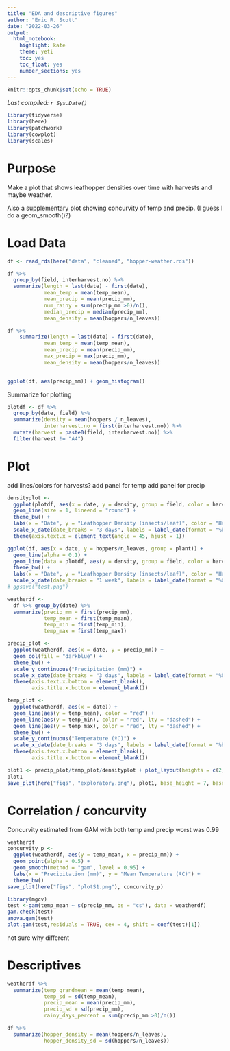 ```yaml
---
title: "EDA and descriptive figures"
author: "Eric R. Scott"
date: "2022-03-26"
output: 
  html_notebook: 
    highlight: kate
    theme: yeti
    toc: yes
    toc_float: yes
    number_sections: yes
---
```


```r
knitr::opts_chunk$set(echo = TRUE)
```

*Last compiled: `r Sys.Date()`*

```r
library(tidyverse)
library(here)
library(patchwork)
library(cowplot)
library(scales)
```

# Purpose

Make a plot that shows leafhopper densities over time with harvests and maybe weather.

Also a supplementary plot showing concurvity of temp and precip. (I guess I do a geom_smooth()?)

# Load Data

```r
df <- read_rds(here("data", "cleaned", "hopper-weather.rds"))
```

```r
df %>% 
  group_by(field, interharvest.no) %>% 
  summarize(length = last(date) - first(date),
            mean_temp = mean(temp_mean),
            mean_precip = mean(precip_mm),
            num_rainy = sum(precip_mm >0)/n(),
            median_precip = median(precip_mm),
            mean_density = mean(hoppers/n_leaves))

df %>% 
    summarize(length = last(date) - first(date),
            mean_temp = mean(temp_mean),
            mean_precip = mean(precip_mm),
            max_precip = max(precip_mm),
            mean_density = mean(hoppers/n_leaves))
  
```
```r
ggplot(df, aes(precip_mm)) + geom_histogram()
```



Summarize for plotting

```r
plotdf <- df %>% 
  group_by(date, field) %>% 
  summarize(density = mean(hoppers / n_leaves),
            interharvest.no = first(interharvest.no)) %>% 
  mutate(harvest = paste0(field, interharvest.no)) %>% 
  filter(harvest != "A4")
```


# Plot

add lines/colors for harvests?
add panel for temp
add panel for precip

```r
densityplot <-
  ggplot(plotdf, aes(x = date, y = density, group = field, color = harvest)) + 
  geom_line(size = 1, lineend = "round") +
  theme_bw() +
  labs(x = "Date", y = "Leafhopper Density (insects/leaf)", color = "Harvest") +
  scale_x_date(date_breaks = "3 days", labels = label_date(format = "%b %d")) +
  theme(axis.text.x = element_text(angle = 45, hjust = 1))
```


```r
ggplot(df, aes(x = date, y = hoppers/n_leaves, group = plant)) +
  geom_line(alpha = 0.1) +
  geom_line(data = plotdf, aes(y = density, group = field, color = harvest), size = 1) +
  theme_bw() +
  labs(x = "Date", y = "Leafhopper Density (insects/leaf)", color = "Harvest") +
  scale_x_date(date_breaks = "1 week", labels = label_date(format = "%b %d"))
# ggsave("test.png")
```

```r
weatherdf <- 
  df %>% group_by(date) %>% 
  summarize(precip_mm = first(precip_mm),
            temp_mean = first(temp_mean),
            temp_min = first(temp_min),
            temp_max = first(temp_max))

precip_plot <- 
  ggplot(weatherdf, aes(x = date, y = precip_mm)) +
  geom_col(fill = "darkblue") +
  theme_bw() +
  scale_y_continuous("Precipitation (mm)") +
  scale_x_date(date_breaks = "3 days", labels = label_date(format = "%b %d")) +
  theme(axis.text.x.bottom = element_blank(),
        axis.title.x.bottom = element_blank())

temp_plot <-
  ggplot(weatherdf, aes(x = date)) +
  geom_line(aes(y = temp_mean), color = "red") +
  geom_line(aes(y = temp_min), color = "red", lty = "dashed") +
  geom_line(aes(y = temp_max), color = "red", lty = "dashed") +
  theme_bw() +
  scale_y_continuous("Temperature (ºC)") +
  scale_x_date(date_breaks = "3 days", labels = label_date(format = "%b %d")) +
  theme(axis.text.x.bottom = element_blank(),
        axis.title.x.bottom = element_blank())
```
```r
plot1 <- precip_plot/temp_plot/densityplot + plot_layout(heights = c(2,2,4)) + plot_annotation(tag_levels = "A")
plot1
save_plot(here("figs", "exploratory.png"), plot1, base_height = 7, base_aspect_ratio = 1.25)
```


# Correlation / concurvity

Concurvity estimated from GAM with both temp and precip worst was 0.99

```r
weatherdf
concurvity_p <- 
  ggplot(weatherdf, aes(y = temp_mean, x = precip_mm)) + 
  geom_point(alpha = 0.5) + 
  geom_smooth(method = "gam", level = 0.95) +
  labs(x = "Precipitation (mm)", y = "Mean Temperature (ºC)") +
  theme_bw()
save_plot(here("figs", "plotS1.png"), concurvity_p)
```

```r
library(mgcv)
test <-gam(temp_mean ~ s(precip_mm, bs = "cs"), data = weatherdf)
gam.check(test)
anova.gam(test)
plot.gam(test,residuals = TRUE, cex = 4, shift = coef(test)[1])
```

not sure why different

# Descriptives

```r
weatherdf %>% 
  summarize(temp_grandmean = mean(temp_mean),
            temp_sd = sd(temp_mean),
            precip_mean = mean(precip_mm),
            precip_sd = sd(precip_mm),
            rainy_days_percent = sum(precip_mm >0)/n())
```

```r
df %>% 
  summarize(hopper_density = mean(hoppers/n_leaves),
            hopper_density_sd = sd(hoppers/n_leaves))
```


